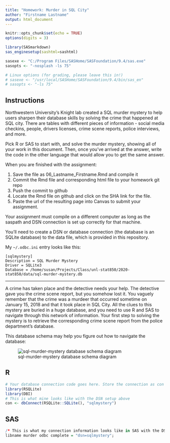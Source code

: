 ```yaml
---
title: "Homework: Murder in SQL City"
author: "Firstname Lastname"
output: html_document
---
```


```r
knitr::opts_chunk$set(echo = TRUE)
options(digits = 3)
```

```r

library(SASmarkdown)
sas_enginesetup(sashtml=sashtml)

sasexe <- "C:/Program Files/SASHome/SASFoundation/9.4/sas.exe"
sasopts <- "-nosplash -ls 75"

# Linux options (for grading, please leave this in!)
# sasexe <- "/usr/local/SASHome/SASFoundation/9.4/bin/sas_en"
# sasopts <- "-ls 75"
```


## Instructions
Northwestern University's Knight lab created a SQL murder mystery to help users sharpen their database skills by solving the crime that happened at SQL city. There are tables with different pieces of information - social media checkins, people, drivers licenses, crime scene reports, police interviews, and more. 

Pick R or SAS to start with, and solve the murder mystery, showing all of your work in this document. Then, once you've arrived at the answer, write the code in the other language that would allow you to get the same answer. 

When you are finished with the assignment: 

1. Save the file as 06_Lastname_Firstname.Rmd and compile it
2. Commit the Rmd file and corresponding html file to your homework git repo
3. Push the commit to github
4. Locate the Rmd file on github and click on the SHA link for the file.
5. Paste the url of the resulting page into Canvas to submit your assignment.

Your assignment must compile on a different computer as long as the saspath and DSN connection is set up correctly for that machine.


You'll need to create a DSN or database connection (the database is an SQLite database) to the data file, which is provided in this repository. 

My `~/.odbc.ini` entry looks like this:

````
[sqlmystery]
Description = SQL Murder Mystery
Driver = SQLite3
Database = /home/susan/Projects/Class/unl-stat850/2020-stat850/data/sql-murder-mystery.db
````

***

A crime has taken place and the detective needs your help. The detective gave you the crime scene report, but you somehow lost it. You vaguely remember that the crime was a murdeer that occurred sometime on January 15, 2018 and that it took place in SQL City. All the clues to this mystery are buried in a huge database, and you need to use R and SAS to navigate through this network of information. Your first step to solving the mystery is to retrieve the corresponding crime scene report from the police department's database. 

This database schema may help you figure out how to navigate the database:

![sql-murder-mystery database schema diagram](https://github.com/NUKnightLab/sql-mysteries/blob/master/schema.png?raw=true)

## R
```r
# Your database connection code goes here. Store the connection as con 
library(RSQLite)
library(DBI)
# This is what mine looks like with the DSN setup above
con <- dbConnect(RSQLite::SQLite(), "sqlmystery")
```

## SAS

```r
/* This is what my connection information looks like in SAS with the DSN set up */
libname murder odbc complete = "dsn=sqlmystery";
```
